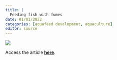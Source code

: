 ```yaml
---
title: |
  Feeding fish with fumes
date: 01/01/2022
categories: [aquafeed development, aquaculture]
editor: source
---
```


![](/photos/stock_images/feed-scoop.jpg)

Access the article [**here**](https://doi.org/10.1038/s41893-021-00798-0).
